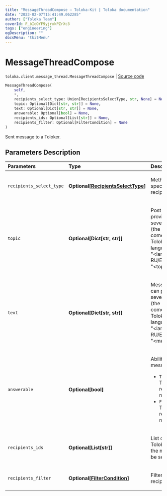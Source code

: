 ```yaml
---
title: "MessageThreadCompose — Toloka-Kit | Toloka documentation"
date: "2023-02-07T15:41:49.062285"
author: ["Toloka Team"]
coverId: F_bIcOYF9yjrxkPZrXc3
tags: ["engineering"]
ogDescription: ""
docsMenu: "tkitMenu"
---
```


# MessageThreadCompose
`toloka.client.message_thread.MessageThreadCompose` | [Source code](https://github.com/Toloka/toloka-kit/blob/v1.1.3/src/client/message_thread.py#L171)

```python
MessageThreadCompose(
    self,
    *,
    recipients_select_type: Union[RecipientsSelectType, str, None] = None,
    topic: Optional[Dict[str, str]] = None,
    text: Optional[Dict[str, str]] = None,
    answerable: Optional[bool] = None,
    recipients_ids: Optional[List[str]] = None,
    recipients_filter: Optional[FilterCondition] = None
)
```

Sent message to a Toloker.

## Parameters Description

| Parameters | Type | Description |
| :----------| :----| :-----------|
`recipients_select_type`|**Optional\[[RecipientsSelectType](/docs-new/toloka-kit/reference/toloka.client.message_thread.RecipientsSelectType)\]**|<p>Method for specifying recipients</p>
`topic`|**Optional\[Dict\[str, str\]\]**|<p>Post title. You can provide a title in several languages (the message will come in the Toloker&#x27;s language). Format: &quot;&lt;language RU/EN/TR/ID/FR&gt;&quot;: &quot;&lt;topic text&gt;&quot;.</p>
`text`|**Optional\[Dict\[str, str\]\]**|<p>Message text. You can provide text in several languages (the message will come in the Toloker&#x27;s language). Format: &quot;&lt;language RU/EN/TR/ID/FR&gt;&quot;: &quot;&lt;message text&gt;&quot;.</p>
`answerable`|**Optional\[bool\]**|<p>Ability to reply to a message:</p> <ul> <li>`True` — The Toloker can respond to the message.</li> <li>`False` — The Toloker can&#x27;t respond to the message.</li> </ul>
`recipients_ids`|**Optional\[List\[str\]\]**|<p>List of IDs of Tolokers to whom the message will be sent.</p>
`recipients_filter`|**Optional\[[FilterCondition](/docs-new/toloka-kit/reference/toloka.client.filter.FilterCondition)\]**|<p>Filter to select recipients.</p>
